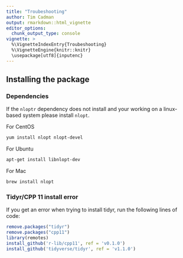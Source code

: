 ```yaml
---
title: "Troubeshooting"
author: Tim Cadman
output: rmarkdown::html_vignette
editor_options:
  chunk_output_type: console
vignette: >
  %\VignetteIndexEntry{Troubeshooting}
  %\VignetteEngine{knitr::knitr}
  \usepackage[utf8]{inputenc}
---
```


## Installing the package

### Dependencies

If the `nloptr` dependency does not install and your working on a linux-based system please install `nlopt`.

For CentOS

```bash
yum install nlopt nlopt-devel
```

For Ubuntu

```bash
apt-get install libnlopt-dev
```

For Mac

```bash
brew install nlopt
```

### Tidyr/CPP 11 install error

If you get an error when trying to install tidyr, run the following lines of code:

```R
remove.packages("tidyr")
remove.packages("cpp11")
library(remotes)
install_github('r-lib/cpp11', ref = 'v0.1.0')
install_github('tidyverse/tidyr', ref = 'v1.1.0')
```
